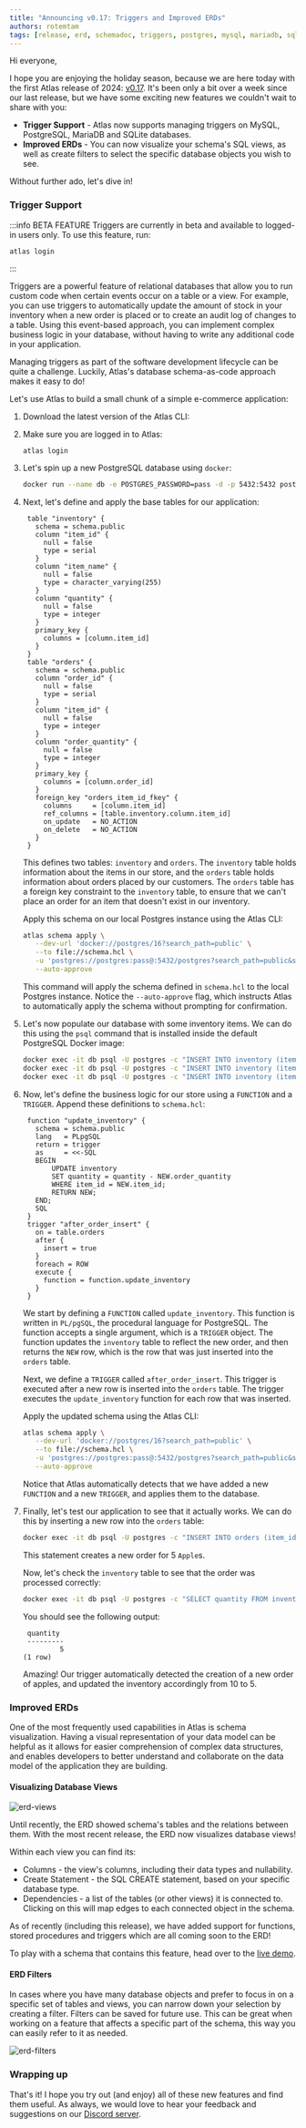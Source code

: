 ```yaml
---
title: "Announcing v0.17: Triggers and Improved ERDs"
authors: rotemtam
tags: [release, erd, schemadoc, triggers, postgres, mysql, mariadb, sqlite]
---
```



Hi everyone,

I hope you are enjoying the holiday season, because we are here today with the first Atlas
release of 2024: [v0.17](https://github.com/ariga/atlas/releases/tag/v0.17.0).  It's been
only a bit over a week since our last release, but we have some exciting new features we
couldn't wait to share with you:

* **Trigger Support** - Atlas now supports managing triggers on MySQL, PostgreSQL, MariaDB and SQLite databases.
* **Improved ERDs** - You can now visualize your schema's SQL views, as well as create filters to select the specific
database objects you wish to see.

Without further ado, let's dive in!

### Trigger Support

:::info BETA FEATURE
Triggers are currently in beta and available to logged-in users only. To use this feature, run:

```
atlas login
```

:::

Triggers are a powerful feature of relational databases that allow you to run custom
code when certain events occur on a table or a view. For example, you can use triggers to
automatically update the amount of stock in your inventory when a new order is
placed or to create an audit log of changes to a table. Using this event-based approach,
you can implement complex business logic in your database, without having to write
any additional code in your application.

Managing triggers as part of the software development lifecycle can be quite a challenge.
Luckily, Atlas's database schema-as-code approach makes it easy to do!

Let's use Atlas to build a small chunk of a simple e-commerce application:

1. Download the latest version of the Atlas CLI:
   <InstallationInstructions/>
2. Make sure you are logged in to Atlas:
   ```
   atlas login
   ```
3. Let's spin up a new PostgreSQL database using `docker`:

    ```bash
    docker run --name db -e POSTGRES_PASSWORD=pass -d -p 5432:5432 postgres:16
    ```
4. Next, let's define and apply the base tables for our application:

   ```hcl title=schema.hcl
    table "inventory" {
      schema = schema.public
      column "item_id" {
        null = false
        type = serial
      }
      column "item_name" {
        null = false
        type = character_varying(255)
      }
      column "quantity" {
        null = false
        type = integer
      }
      primary_key {
        columns = [column.item_id]
      }
    }
    table "orders" {
      schema = schema.public
      column "order_id" {
        null = false
        type = serial
      }
      column "item_id" {
        null = false
        type = integer
      }
      column "order_quantity" {
        null = false
        type = integer
      }
      primary_key {
        columns = [column.order_id]
      }
      foreign_key "orders_item_id_fkey" {
        columns     = [column.item_id]
        ref_columns = [table.inventory.column.item_id]
        on_update   = NO_ACTION
        on_delete   = NO_ACTION
      }
    }
    ```
    This defines two tables: `inventory` and `orders`. The `inventory` table holds
    information about the items in our store, and the `orders` table holds information
    about orders placed by our customers. The `orders` table has a foreign key
    constraint to the `inventory` table, to ensure that we can't place an order for
    an item that doesn't exist in our inventory.

    Apply this schema on our local Postgres instance using the Atlas CLI:

    ```bash
    atlas schema apply \
       --dev-url 'docker://postgres/16?search_path=public' \
       --to file://schema.hcl \
       -u 'postgres://postgres:pass@:5432/postgres?search_path=public&sslmode=disable' \
       --auto-approve
    ```
    This command will apply the schema defined in `schema.hcl` to the local Postgres instance.
    Notice the `--auto-approve` flag, which instructs Atlas to automatically apply the schema
    without prompting for confirmation.

5.  Let's now populate our database with some inventory items. We can do this using
    the `psql` command that is installed inside the default PostgreSQL Docker image:

    ```bash
    docker exec -it db psql -U postgres -c "INSERT INTO inventory (item_name, quantity) VALUES ('Apple', 10);"
    docker exec -it db psql -U postgres -c "INSERT INTO inventory (item_name, quantity) VALUES ('Banana', 20);"
    docker exec -it db psql -U postgres -c "INSERT INTO inventory (item_name, quantity) VALUES ('Orange', 30);"
    ```

6. Now, let's define the business logic for our store using a `FUNCTION` and a `TRIGGER`. Append
   these definitions to `schema.hcl`:
   ```hcl title=schema.hcl (continued)
    function "update_inventory" {
      schema = schema.public
      lang   = PLpgSQL
      return = trigger
      as     = <<-SQL
      BEGIN
          UPDATE inventory
          SET quantity = quantity - NEW.order_quantity
          WHERE item_id = NEW.item_id;
          RETURN NEW;
      END;
      SQL
    }
    trigger "after_order_insert" {
      on = table.orders
      after {
        insert = true
      }
      foreach = ROW
      execute {
        function = function.update_inventory
      }
    }
    ```
    We start by defining a `FUNCTION` called `update_inventory`. This function is
    written in `PL/pgSQL`, the procedural language for PostgreSQL. The function
    accepts a single argument, which is a `TRIGGER` object. The function updates
    the `inventory` table to reflect the new order, and then returns the `NEW`
    row, which is the row that was just inserted into the `orders` table.

    Next, we define a `TRIGGER` called `after_order_insert`. This trigger is
    executed after a new row is inserted into the `orders` table. The trigger
    executes the `update_inventory` function for each row that was inserted.

    Apply the updated schema using the Atlas CLI:
    ```bash
    atlas schema apply \
       --dev-url 'docker://postgres/16?search_path=public' \
       --to file://schema.hcl \
       -u 'postgres://postgres:pass@:5432/postgres?search_path=public&sslmode=disable' \
       --auto-approve
    ```
    Notice that Atlas automatically detects that we have added a new `FUNCTION`
    and a new `TRIGGER`, and applies them to the database.
7. Finally, let's test our application to see that it actually works. We can do
   this by inserting a new row into the `orders` table:
   ```bash
   docker exec -it db psql -U postgres -c "INSERT INTO orders (item_id, order_quantity) VALUES (1, 5);"
   ```
   This statement creates a new order for 5 `Apple`s.

   Now, let's check the `inventory` table to see that the order was processed
   correctly:

   ```bash
   docker exec -it db psql -U postgres -c "SELECT quantity FROM inventory WHERE item_name='Apple';"
   ```
   You should see the following output:
   ```
    quantity
    ---------
            5
   (1 row)
   ```

   Amazing! Our trigger automatically detected the creation of a new order of apples,
   and updated the inventory accordingly from 10 to 5.


### Improved ERDs

One of the most frequently used capabilities in Atlas is schema visualization. Having a visual representation of your
data model can be helpful as it allows for easier comprehension of complex data structures, and enables
developers to better understand and collaborate on the data model of the application they are building.

#### Visualizing Database Views

![erd-views](https://atlasgo.io/uploads/blog/v0.17/erd-views.png)

Until recently, the ERD showed schema's tables and the relations between them. With the most recent release,
the ERD now visualizes database views!

Within each view you can find its:

 * Columns - the view's columns, including their data types and nullability.
 * Create Statement - the SQL CREATE statement, based on your specific database type.
 * Dependencies - a list of the tables (or other views) it is connected to. Clicking on this
 will map edges to each connected object in the schema.

As of recently (including this release), we have added support for functions, stored procedures and triggers which are all
coming soon to the ERD!

To play with a schema that contains this feature, head over to the [live demo](https://gh.atlasgo.cloud/dirs/4294967296).

#### ERD Filters

In cases where you have many database objects and prefer to focus in on a specific set of tables and views,
you can narrow down your selection by creating a filter. Filters can be saved for future use. This can be great when working
on a feature that affects a specific part of the schema, this way you can easily refer to it as needed.

![erd-filters](https://atlasgo.io/uploads/images/erd-filters2.png)

### Wrapping up

That's it! I hope you try out (and enjoy) all of these new features and find them useful.
As always, we would love to hear your feedback and suggestions on our [Discord server](https://discord.gg/zZ6sWVg6NT).
